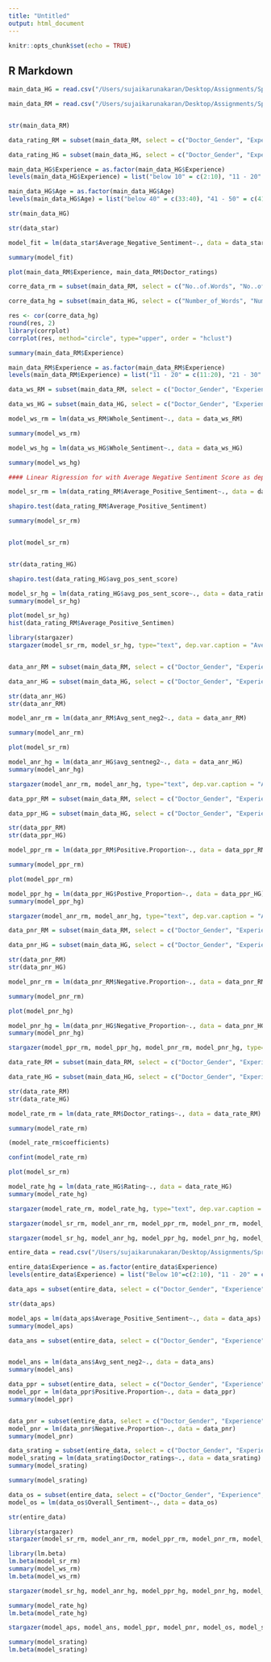 ```yaml
---
title: "Untitled"
output: html_document
---
```


```r
knitr::opts_chunk$set(echo = TRUE)
```

## R Markdown

```r

main_data_HG = read.csv("/Users/sujaikarunakaran/Desktop/Assignments/Spring 2020/Ranga/Final Project/Final/Healthgrades/Healthgrades_final.csv")

main_data_RM = read.csv("/Users/sujaikarunakaran/Desktop/Assignments/Spring 2020/Ranga/Final Project/Final/RateMds/Ratemds_final.csv")


str(main_data_RM)

data_rating_RM = subset(main_data_RM, select = c("Doctor_Gender", "Experience", "Words_per_review", "med_expertise_pos", "bedside_manners_pos", "office_staff_pos", "costs_pos", "clinic_envt_pos", "ease_schedule_pos", "waiting_time_pos", "med_expertise_neg", "bedside_manners_neg", "office_staff_neg", "costs_neg", "clinic_envt_neg", "ease_schedule_neg", "waiting_time_neg", "Average_Positive_Sentiment"))

data_rating_HG = subset(main_data_HG, select = c("Doctor_Gender", "Experience", "Words_per_review", "med_expertise_pos", "bedside_manners_pos", "office_staff_pos", "costs_pos", "clinic_envt_pos", "ease_schedule_pos", "waiting_time_pos", "med_expertise_neg", "bedside_manners_neg", "office_staff_neg", "costs_neg", "clinic_envt_neg", "ease_schedule_neg", "waiting_time_neg", "avg_pos_sent_score"))

main_data_HG$Experience = as.factor(main_data_HG$Experience)
levels(main_data_HG$Experience) = list("below 10" = c(2:10), "11 - 20" = c(11:20), "21 - 30" = c(21:30), "31 - 40" = c(31:40), "41 & above" = c(40:61))

main_data_HG$Age = as.factor(main_data_HG$Age)
levels(main_data_HG$Age) = list("below 40" = c(33:40), "41 - 50" = c(41:50), "51 - 60" = c(51:60), "60 & above" = c(61:95))

str(main_data_HG)

str(data_star)

model_fit = lm(data_star$Average_Negative_Sentiment~., data = data_star)

summary(model_fit)

plot(main_data_RM$Experience, main_data_RM$Doctor_ratings)

corre_data_rm = subset(main_data_RM, select = c("No..of.Words", "No..of.Reviews", "Words_per_review", "Age", "med_expertise_pos", "bedside_manners_pos", "office_staff_pos", "costs_pos", "clinic_envt_pos", "ease_schedule_pos", "waiting_time_pos", "med_expertise_neg", "bedside_manners_neg", "office_staff_neg", "costs_neg", "clinic_envt_neg", "ease_schedule_neg", "waiting_time_neg"))

corre_data_hg = subset(main_data_HG, select = c("Number_of_Words", "Number_of_Reviews", "Words_per_review", "med_expertise_pos", "bedside_manners_pos", "office_staff_pos", "costs_pos", "clinic_envt_pos", "ease_schedule_pos", "waiting_time_pos", "med_expertise_neg", "bedside_manners_neg", "office_staff_neg", "costs_neg", "clinic_envt_neg", "ease_schedule_neg", "waiting_time_neg"))

res <- cor(corre_data_hg)
round(res, 2)
library(corrplot)
corrplot(res, method="circle", type="upper", order = "hclust")

summary(main_data_RM$Experience)

main_data_RM$Experience = as.factor(main_data_RM$Experience)
levels(main_data_RM$Experience) = list("11 - 20" = c(11:20), "21 - 30" = c(21:30), "31 - 40" = c(31:40), "41 & above" = c(40:71))

```


```r

data_ws_RM = subset(main_data_RM, select = c("Doctor_Gender", "Experience", "Words_per_review", "med_expertise_pos", "bedside_manners_pos", "office_staff_pos", "costs_pos", "clinic_envt_pos", "ease_schedule_pos", "waiting_time_pos", "med_expertise_neg", "bedside_manners_neg", "office_staff_neg", "costs_neg", "clinic_envt_neg", "ease_schedule_neg", "waiting_time_neg", "Whole_Sentiment"))

data_ws_HG = subset(main_data_HG, select = c("Doctor_Gender", "Experience", "Words_per_review", "med_expertise_pos", "bedside_manners_pos", "office_staff_pos", "costs_pos", "clinic_envt_pos", "ease_schedule_pos", "waiting_time_pos", "med_expertise_neg", "bedside_manners_neg", "office_staff_neg", "costs_neg", "clinic_envt_neg", "ease_schedule_neg", "waiting_time_neg", "Whole_Sentiment"))

model_ws_rm = lm(data_ws_RM$Whole_Sentiment~., data = data_ws_RM)

summary(model_ws_rm)

model_ws_hg = lm(data_ws_HG$Whole_Sentiment~., data = data_ws_HG)

summary(model_ws_hg)


```


```r
#### Linear Rigression for with Average Negative Sentiment Score as dependent variable

model_sr_rm = lm(data_rating_RM$Average_Positive_Sentiment~., data = data_rating_RM)

shapiro.test(data_rating_RM$Average_Positive_Sentiment)

summary(model_sr_rm)


plot(model_sr_rm)


str(data_rating_HG)

shapiro.test(data_rating_HG$avg_pos_sent_score)

model_sr_hg = lm(data_rating_HG$avg_pos_sent_score~., data = data_rating_HG)
summary(model_sr_hg)

plot(model_sr_hg)
hist(data_rating_RM$Average_Positive_Sentimen)

library(stargazer)
stargazer(model_sr_rm, model_sr_hg, type="text", dep.var.caption = "Average Positive Sentiment Score", dep.var.labels=c("Ratemds","Healthgrades"), out="avg_pos.txt")



```

```r

data_anr_RM = subset(main_data_RM, select = c("Doctor_Gender", "Experience", "Words_per_review", "med_expertise_pos", "bedside_manners_pos", "office_staff_pos", "costs_pos", "clinic_envt_pos", "ease_schedule_pos", "waiting_time_pos", "med_expertise_neg", "bedside_manners_neg", "office_staff_neg", "costs_neg", "clinic_envt_neg", "ease_schedule_neg", "waiting_time_neg", "Avg_sent_neg2"))

data_anr_HG = subset(main_data_HG, select = c("Doctor_Gender", "Experience", "Words_per_review", "med_expertise_pos", "bedside_manners_pos", "office_staff_pos", "costs_pos", "clinic_envt_pos", "ease_schedule_pos", "waiting_time_pos", "med_expertise_neg", "bedside_manners_neg", "office_staff_neg", "costs_neg", "clinic_envt_neg", "ease_schedule_neg", "waiting_time_neg", "avg_sentneg2"))

str(data_anr_HG)
str(data_anr_RM)

model_anr_rm = lm(data_anr_RM$Avg_sent_neg2~., data = data_anr_RM)

summary(model_anr_rm)

plot(model_sr_rm)

model_anr_hg = lm(data_anr_HG$avg_sentneg2~., data = data_anr_HG)
summary(model_anr_hg)

stargazer(model_anr_rm, model_anr_hg, type="text", dep.var.caption = "Average Negative Sentiment Score", dep.var.labels=c("Ratemds","Healthgrades"), out="avg_neg.txt", column.separate = c(4, 4))


```


```r

data_ppr_RM = subset(main_data_RM, select = c("Doctor_Gender", "Experience", "Words_per_review", "med_expertise_pos", "bedside_manners_pos", "office_staff_pos", "costs_pos", "clinic_envt_pos", "ease_schedule_pos", "waiting_time_pos", "med_expertise_neg", "bedside_manners_neg", "office_staff_neg", "costs_neg", "clinic_envt_neg", "ease_schedule_neg", "waiting_time_neg", "Positive.Proportion"))

data_ppr_HG = subset(main_data_HG, select = c("Doctor_Gender", "Experience", "Words_per_review", "med_expertise_pos", "bedside_manners_pos", "office_staff_pos", "costs_pos", "clinic_envt_pos", "ease_schedule_pos", "waiting_time_pos", "med_expertise_neg", "bedside_manners_neg", "office_staff_neg", "costs_neg", "clinic_envt_neg", "ease_schedule_neg", "waiting_time_neg", "Postive_Proportion"))

str(data_ppr_RM)
str(data_ppr_HG)

model_ppr_rm = lm(data_ppr_RM$Positive.Proportion~., data = data_ppr_RM)

summary(model_ppr_rm)

plot(model_ppr_rm)

model_ppr_hg = lm(data_ppr_HG$Postive_Proportion~., data = data_ppr_HG)
summary(model_ppr_hg)

stargazer(model_anr_rm, model_anr_hg, type="text", dep.var.caption = "Average Negative Sentiment Score", dep.var.labels=c("Ratemds","Healthgrades"), out="avg_neg.txt", column.separate = c(4, 4))

```


```r

data_pnr_RM = subset(main_data_RM, select = c("Doctor_Gender", "Experience", "Words_per_review", "med_expertise_pos", "bedside_manners_pos", "office_staff_pos", "costs_pos", "clinic_envt_pos", "ease_schedule_pos", "waiting_time_pos", "med_expertise_neg", "bedside_manners_neg", "office_staff_neg", "costs_neg", "clinic_envt_neg", "ease_schedule_neg", "waiting_time_neg", "Negative.Proportion"))

data_pnr_HG = subset(main_data_HG, select = c("Doctor_Gender", "Experience", "Words_per_review", "med_expertise_pos", "bedside_manners_pos", "office_staff_pos", "costs_pos", "clinic_envt_pos", "ease_schedule_pos", "waiting_time_pos", "med_expertise_neg", "bedside_manners_neg", "office_staff_neg", "costs_neg", "clinic_envt_neg", "ease_schedule_neg", "waiting_time_neg", "Negative_Proportion"))

str(data_pnr_RM)
str(data_pnr_HG)

model_pnr_rm = lm(data_pnr_RM$Negative.Proportion~., data = data_pnr_RM)

summary(model_pnr_rm)

plot(model_pnr_hg)

model_pnr_hg = lm(data_pnr_HG$Negative_Proportion~., data = data_pnr_HG)
summary(model_pnr_hg)

stargazer(model_ppr_rm, model_ppr_hg, model_pnr_rm, model_pnr_hg, type="text", dep.var.labels=c("Ratemds","Healthgrades", "Ratemds", "Healthgrades"), dep.var.caption = "Proportion of +ve & -ve reviews", out="avg_prp.txt", column.separate = c(4, 4))

```


```r


data_rate_RM = subset(main_data_RM, select = c("Doctor_Gender", "Experience", "Words_per_review", "med_expertise_pos", "bedside_manners_pos", "office_staff_pos", "costs_pos", "clinic_envt_pos", "ease_schedule_pos", "waiting_time_pos", "med_expertise_neg", "bedside_manners_neg", "office_staff_neg", "costs_neg", "clinic_envt_neg", "ease_schedule_neg", "waiting_time_neg", "Doctor_ratings"))

data_rate_HG = subset(main_data_HG, select = c("Doctor_Gender", "Experience", "Words_per_review", "med_expertise_pos", "bedside_manners_pos", "office_staff_pos", "costs_pos", "clinic_envt_pos", "ease_schedule_pos", "waiting_time_pos", "med_expertise_neg", "bedside_manners_neg", "office_staff_neg", "costs_neg", "clinic_envt_neg", "ease_schedule_neg", "waiting_time_neg", "Rating"))

str(data_rate_RM)
str(data_rate_HG)

model_rate_rm = lm(data_rate_RM$Doctor_ratings~., data = data_rate_RM)

summary(model_rate_rm)

(model_rate_rm$coefficients)

confint(model_rate_rm)

plot(model_sr_rm)

model_rate_hg = lm(data_rate_HG$Rating~., data = data_rate_HG)
summary(model_rate_hg)

stargazer(model_rate_rm, model_rate_hg, type="text", dep.var.caption = "Star Rating", dep.var.labels=c("Ratemds","Healthgrades"), out="star_rate.txt", column.separate = c(4, 4))


```


```r

stargazer(model_sr_rm, model_anr_rm, model_ppr_rm, model_pnr_rm, model_rate_rm, type="text", dep.var.caption = "Star Rating", dep.var.labels=c("Avg_+ve_score","Avg_-ve_score", "Prop_+ve_reviews", "Prop_-ve_reviews", "Star_rating"), out="ratemds.txt", column.separate = c(4, 4))

stargazer(model_sr_hg, model_anr_hg, model_ppr_hg, model_pnr_hg, model_rate_hg, type="text", dep.var.caption = "Star Rating", dep.var.labels=c("Avg_+ve_score","Avg_-ve_score", "Prop_+ve_reviews", "Prop_-ve_reviews", "Star_rating"), out="healthgrades.txt", column.separate = c(4, 4))

```

```r

entire_data = read.csv("/Users/sujaikarunakaran/Desktop/Assignments/Spring 2020/Ranga/Final Project/Final/RateMds/Ratemds_final copy.csv")

entire_data$Experience = as.factor(entire_data$Experience)
levels(entire_data$Experience) = list("Below 10"=c(2:10), "11 - 20" = c(11:20), "21 - 30" = c(21:30), "31 - 40" = c(31:40), "41 & above" = c(40:71))

data_aps = subset(entire_data, select = c("Doctor_Gender", "Experience", "Words_per_review", "med_expertise_pos", "bedside_manners_pos", "office_staff_pos", "costs_pos", "clinic_envt_pos", "ease_schedule_pos", "waiting_time_pos", "med_expertise_neg", "bedside_manners_neg", "office_staff_neg", "costs_neg", "clinic_envt_neg", "ease_schedule_neg", "waiting_time_neg", "Average_Positive_Sentiment"))

str(data_aps)

model_aps = lm(data_aps$Average_Positive_Sentiment~., data = data_aps)
summary(model_aps)

data_ans = subset(entire_data, select = c("Doctor_Gender", "Experience", "Words_per_review", "med_expertise_pos", "bedside_manners_pos", "office_staff_pos", "costs_pos", "clinic_envt_pos", "ease_schedule_pos", "waiting_time_pos", "med_expertise_neg", "bedside_manners_neg", "office_staff_neg", "costs_neg", "clinic_envt_neg", "ease_schedule_neg", "waiting_time_neg", "Avg_sent_neg2"))


model_ans = lm(data_ans$Avg_sent_neg2~., data = data_ans)
summary(model_ans)

data_ppr = subset(entire_data, select = c("Doctor_Gender", "Experience", "Words_per_review", "med_expertise_pos", "bedside_manners_pos", "office_staff_pos", "costs_pos", "clinic_envt_pos", "ease_schedule_pos", "waiting_time_pos", "med_expertise_neg", "bedside_manners_neg", "office_staff_neg", "costs_neg", "clinic_envt_neg", "ease_schedule_neg", "waiting_time_neg", "Positive.Proportion"))
model_ppr = lm(data_ppr$Positive.Proportion~., data = data_ppr)
summary(model_ppr)


data_pnr = subset(entire_data, select = c("Doctor_Gender", "Experience", "Words_per_review", "med_expertise_pos", "bedside_manners_pos", "office_staff_pos", "costs_pos", "clinic_envt_pos", "ease_schedule_pos", "waiting_time_pos", "med_expertise_neg", "bedside_manners_neg", "office_staff_neg", "costs_neg", "clinic_envt_neg", "ease_schedule_neg", "waiting_time_neg", "Negative.Proportion"))
model_pnr = lm(data_pnr$Negative.Proportion~., data = data_pnr)
summary(model_pnr)

data_srating = subset(entire_data, select = c("Doctor_Gender", "Experience", "Words_per_review", "med_expertise_pos", "bedside_manners_pos", "office_staff_pos", "costs_pos", "clinic_envt_pos", "ease_schedule_pos", "waiting_time_pos", "med_expertise_neg", "bedside_manners_neg", "office_staff_neg", "costs_neg", "clinic_envt_neg", "ease_schedule_neg", "waiting_time_neg", "Doctor_ratings"))
model_srating = lm(data_srating$Doctor_ratings~., data = data_srating)
summary(model_srating)

summary(model_srating)

data_os = subset(entire_data, select = c("Doctor_Gender", "Experience", "Words_per_review", "med_expertise_pos", "bedside_manners_pos", "office_staff_pos", "costs_pos", "clinic_envt_pos", "ease_schedule_pos", "waiting_time_pos", "med_expertise_neg", "bedside_manners_neg", "office_staff_neg", "costs_neg", "clinic_envt_neg", "ease_schedule_neg", "waiting_time_neg", "Overall_Sentiment"))
model_os = lm(data_os$Overall_Sentiment~., data = data_os)

str(entire_data)

library(stargazer)
stargazer(model_sr_rm, model_anr_rm, model_ppr_rm, model_pnr_rm, model_ws_rm, model_rate_rm, type="text", dep.var.caption = "RateMds", dep.var.labels=c("Avg +ve score","Avg -ve score", "Prop +ve reviews", "Prop -ve reviews", "Overall-Sentiment",  "Star rating"), out="ratemds_chumma.txt", column.separate = c(4, 4), ci.level = 0.9)

library(lm.beta)
lm.beta(model_sr_rm)
summary(model_ws_rm)
lm.beta(model_ws_rm)

stargazer(model_sr_hg, model_anr_hg, model_ppr_hg, model_pnr_hg, model_ws_hg, model_rate_hg, type="text", dep.var.caption = "Healthgrades", dep.var.labels=c("Avg +ve score","Avg -ve score", "Prop +ve reviews", "Prop -ve reviews", "Overall-Sentiment", "Star rating"), out="healthgrades_V3.txt", column.separate = c(4, 4))

summary(model_rate_hg)
lm.beta(model_rate_hg)

stargazer(model_aps, model_ans, model_ppr, model_pnr, model_os, model_srating, type="text", dep.var.caption = "Both Websites", dep.var.labels=c("Avg +ve score","Avg -ve score", "Prop +ve reviews", "Prop -ve reviews", "Overall-Sentiment", "Star rating"), out="entire_data_V2.txt", column.separate = c(4, 4))

summary(model_srating)
lm.beta(model_srating) 


```

